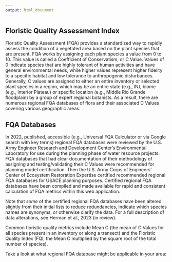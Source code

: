 ```yaml
---
output: html_document
---
```


## Floristic Quality Assessment Index

Floristic Quality Assessment (FQA) provides a standardized way to rapidly assess the condition of a vegetated area based on the plant species that are present. FQA works by assigning each plant species a value from 0 to 10. This value is called a Coefficient of Conservatism, or C Value. Values of 0 indicate species that are highly tolerant of human activities and have general environmental needs, while higher values represent higher fidelity to a specific habitat and low tolerance to anthropogenic disturbances. Generally, C values are assigned to either an entire inventory or selected plant species in a region, which may be an entire state (e.g., IN), biome (e.g., Interior Plateau) or specific location (e.g., Middle Rio Grande floodplain) by a group of expert regional botanists. As a result, there are numerous regional FQA databases of flora and their associated C Values covering various geographic areas.

## FQA Databases

In 2022, published, accessible (e.g., Universal FQA Calculator or via Google search with key terms) regional FQA databases were reviewed by the U.S. Army Engineer Research and Development Center’s Environmental Laboratory for use during the planning phase of water resource projects. FQA databases that had clear documentation of their methodology of assigning and testing/validating their C Values were recommended for planning model certification. Then the U.S. Army Corps of Engineers’ Center of Ecosystem Restoration Expertise certified recommended regional FQA databases for USACE planning purposes. Certified regional FQA databases have been compiled and made available for rapid and consistent calculation of FQA metrics within this web application.

Note that *some* of the certified regional FQA databases have been altered slightly from their initial lists to reduce redundancies, indicate which species names are synonyms, or otherwise clarify the data. For a full description of data alterations, see Herman et al., 2023 (in review).

Common floristic quality metrics include Mean C (the mean of C Values for all species present in an inventory or along a transect) and the Floristic Quality Index (FQI, the Mean C multiplied by the square root of the total number of species).

Take a look at what regional FQA database might be applicable in your area:

